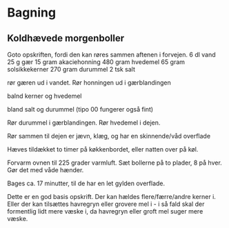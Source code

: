# Bagning


## Koldhævede morgenboller

Goto opskriften, fordi den kan røres sammen aftenen i forvejen.
6 dl vand
25 g gær
15 gram akaciehonning
480 gram hvedemel
65 gram solsikkekerner
270 gram durummel
2 tsk salt

rør gæren ud i vandet.
Rør honningen ud i gærblandingen

balnd kerner og hvedemel

bland salt og durummel (tipo 00 fungerer også fint)

Rør durummel i gærblandingen.
Rør hvedemel i dejen.

Rør sammen til dejen er jævn, klæg, og har en skinnende/våd
overflade

Hæves tildækket to timer på køkkenbordet, eller natten over
på køl.

Forvarm ovnen til 225 grader varmluft. Sæt bollerne på to
plader, 8 på hver. Gør det med våde hænder.

Bages ca. 17 minutter, til de har en let gylden overflade.

Dette er en god basis opskrift. Der kan hældes flere/færre/andre
kerner i. Eller der kan tilsættes havregryn eller grovere
mel i  - i så fald skal der formentlig lidt mere væske i, da
havregryn eller groft mel suger mere væske.


